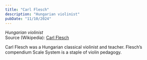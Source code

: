 ```yaml
---
title: "Carl Flesch"
description: "Hungarian violinist"
pubDate: "11/10/2024"
---
```


*Hungarian violinist*  
Source (Wikipedia): [Carl Flesch][1]

Carl Flesch was a Hungarian classical violinist and teacher. Flesch’s compendium Scale System is a staple of violin pedagogy.

[1]: https://en.wikipedia.org/wiki/Carl_Flesch

